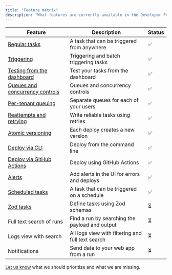```yaml
---
title: "Feature matrix"
description: "What features are currently available in the Developer Preview"
---
```


| Feature                                                                             | Description                                       | Status |
| ----------------------------------------------------------------------------------- | ------------------------------------------------- | ------ |
| [Regular tasks](/v3/tasks-regular)                                                  | A task that can be triggered from anywhere        | ✅     |
| [Triggering](/v3/triggering)                                                        | Triggering and batch triggering tasks             | ✅     |
| [Testing from the dashboard](/v3/run-tests)                                         | Test your tasks from the dashboard                | ✅     |
| [Queues and concurrency controls](/v3/queue-concurrency)                            | Queues and concurrency controls                   | ✅     |
| [Per-tenant queuing](/v3/queue-concurrency#concurrency-keys-and-per-tenant-queuing) | Separate queues for each of your users            | ✅     |
| [Reattempts and retrying](/v3/errors-retrying)                                      | Write reliable tasks using retries                | ✅     |
| [Atomic versioning](/v3/versioning)                                                 | Each deploy creates a new version                 | ✅     |
| [Deploy via CLI](/v3/cli-deploy)                                                    | Deploy from the command line                      | ✅     |
| [Deploy via GitHub Actions](/v3/github-actions)                                     | Deploy using GitHub Actions                       | ✅     |
| [Alerts](/v3/troubleshooting-alerts)                                                | Add alerts in the UI for errors and deploys       | ✅     |
| [Scheduled tasks](/v3/tasks-scheduled)                                              | A task that can be triggered on a schedule        | ✅     |
| [Zod tasks](/v3/tasks-zod)                                                          | Define tasks using Zod schemas                    | ⏳     |
| Full text search of runs                                                            | Find a run by searching the payload and output    | ⏳     |
| Logs view with search                                                               | All logs view with filtering and full text search | ⏳     |
| Notifications                                                                       | Send data to your web app from a run              | ⏳     |

[Let us know](https://trigger.dev/discord) what we should prioritize and what we are missing.
